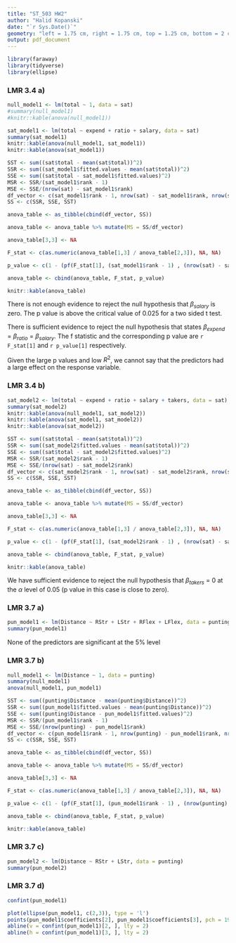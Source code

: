 ```yaml
---
title: "ST_503 HW2"
author: "Halid Kopanski"
date: "`r Sys.Date()`"
geometry: "left = 1.75 cm, right = 1.75 cm, top = 1.25 cm, bottom = 2 cm"
output: pdf_document
---
```


```r
library(faraway)
library(tidyverse)
library(ellipse)
```

### LMR 3.4 a)

```r
null_model1 <- lm(total ~ 1, data = sat)
#summary(null_model1)
#knitr::kable(anova(null_model1))

sat_model1 <- lm(total ~ expend + ratio + salary, data = sat)
summary(sat_model1)
knitr::kable(anova(null_model1, sat_model1))
knitr::kable(anova(sat_model1))

SST <- sum((sat$total - mean(sat$total))^2)
SSR <- sum((sat_model1$fitted.values - mean(sat$total))^2)
SSE <- sum((sat$total - sat_model1$fitted.values)^2)
MSR <- SSR/(sat_model1$rank - 1)
MSE <- SSE/(nrow(sat) - sat_model1$rank)
df_vector <- c(sat_model1$rank - 1, nrow(sat) - sat_model1$rank, nrow(sat) - 1)
SS <- c(SSR, SSE, SST)

anova_table <- as_tibble(cbind(df_vector, SS))

anova_table <- anova_table %>% mutate(MS = SS/df_vector)

anova_table[3,3] <- NA

F_stat <- c(as.numeric(anova_table[1,3] / anova_table[2,3]), NA, NA)

p_value <- c(1 - (pf(F_stat[1], (sat_model1$rank - 1) , (nrow(sat) - sat_model1$rank))), NA, NA)

anova_table <- cbind(anova_table, F_stat, p_value)

knitr::kable(anova_table)

```

There is not enough evidence to reject the null hypothesis that $\beta_{salary}$ is zero. The p value is above the critical value of 0.025 for a two sided t test.

There is sufficient evidence to reject the null hypothesis that states $\beta_{expend}$ = $\beta_{ratio}$ = $\beta_{salary}$. The f statistic and the corresponding p value are `r F_stat[1]` and `r p_value[1]` respectively. 

Given the large p values and low $R^2$, we cannot say that the predictors had a large effect on the response variable.

\newpage

### LMR 3.4 b)

```r

sat_model2 <- lm(total ~ expend + ratio + salary + takers, data = sat)
summary(sat_model2)
knitr::kable(anova(null_model1, sat_model2))
knitr::kable(anova(sat_model1, sat_model2))
knitr::kable(anova(sat_model2))

SST <- sum((sat$total - mean(sat$total))^2)
SSR <- sum((sat_model2$fitted.values - mean(sat$total))^2)
SSE <- sum((sat$total - sat_model2$fitted.values)^2)
MSR <- SSR/(sat_model2$rank - 1)
MSE <- SSE/(nrow(sat) - sat_model2$rank)
df_vector <- c(sat_model2$rank - 1, nrow(sat) - sat_model2$rank, nrow(sat) - 1)
SS <- c(SSR, SSE, SST)

anova_table <- as_tibble(cbind(df_vector, SS))

anova_table <- anova_table %>% mutate(MS = SS/df_vector)

anova_table[3,3] <- NA

F_stat <- c(as.numeric(anova_table[1,3] / anova_table[2,3]), NA, NA)

p_value <- c(1 - (pf(F_stat[1], (sat_model2$rank - 1) , (nrow(sat) - sat_model2$rank))), NA, NA)

anova_table <- cbind(anova_table, F_stat, p_value)

knitr::kable(anova_table)

```

We have sufficient evidence to reject the null hypothesis that $\beta_{takers}$ = 0 at the $\alpha$ level of 0.05 (p value in this case is close to zero). 

\newpage

### LMR 3.7 a)

```r
pun_model1 <- lm(Distance ~ RStr + LStr + RFlex + LFlex, data = punting)
summary(pun_model1)
```

None of the predictors are significant at the 5% level

\newpage

### LMR 3.7 b)

```r
null_model1 <- lm(Distance ~ 1, data = punting)
summary(null_model1)
anova(null_model1, pun_model1)

SST <- sum((punting$Distance - mean(punting$Distance))^2)
SSR <- sum((pun_model1$fitted.values - mean(punting$Distance))^2)
SSE <- sum((punting$Distance - pun_model1$fitted.values)^2)
MSR <- SSR/(pun_model1$rank - 1)
MSE <- SSE/(nrow(punting) - pun_model1$rank)
df_vector <- c(pun_model1$rank - 1, nrow(punting) - pun_model1$rank, nrow(punting) - 1)
SS <- c(SSR, SSE, SST)

anova_table <- as_tibble(cbind(df_vector, SS))

anova_table <- anova_table %>% mutate(MS = SS/df_vector)

anova_table[3,3] <- NA

F_stat <- c(as.numeric(anova_table[1,3] / anova_table[2,3]), NA, NA)

p_value <- c(1 - (pf(F_stat[1], (pun_model1$rank - 1) , (nrow(punting) - pun_model1$rank))), NA, NA)

anova_table <- cbind(anova_table, F_stat, p_value)

knitr::kable(anova_table)
```

\newpage

### LMR 3.7 c)
```r
pun_model2 <- lm(Distance ~ RStr + LStr, data = punting)
summary(pun_model2)

```

\newpage

### LMR 3.7 d)

```r
confint(pun_model1)

plot(ellipse(pun_model1, c(2,3)), type = 'l')
points(pun_model1$coefficients[2], pun_model1$coefficients[3], pch = 19)
abline(v = confint(pun_model1)[2, ], lty = 2)
abline(h = confint(pun_model1)[3, ], lty = 2)
```